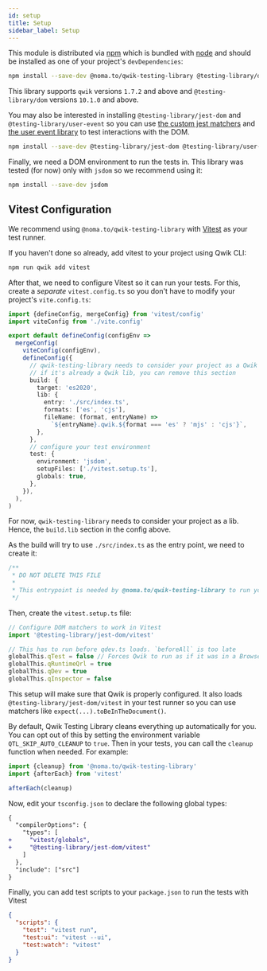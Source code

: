 ```yaml
---
id: setup
title: Setup
sidebar_label: Setup
---
```


This module is distributed via [npm][npm] which is bundled with [node][node] and
should be installed as one of your project's `devDependencies`:

```bash npm2yarn
npm install --save-dev @noma.to/qwik-testing-library @testing-library/dom
```

This library supports `qwik` versions `1.7.2` and above and
`@testing-library/dom` versions `10.1.0` and above.

You may also be interested in installing `@testing-library/jest-dom` and
`@testing-library/user-event` so you can use [the custom jest
matchers][jest-dom] and [the user event library][user-event] to test
interactions with the DOM.

```bash npm2yarn
npm install --save-dev @testing-library/jest-dom @testing-library/user-event
```

Finally, we need a DOM environment to run the tests in. This library was tested
(for now) only with `jsdom` so we recommend using it:

```bash npm2yarn
npm install --save-dev jsdom
```

[npm]: https://www.npmjs.com/
[node]: https://nodejs.org
[jest-dom]: https://github.com/testing-library/jest-dom
[user-event]: https://github.com/testing-library/user-event

## Vitest Configuration

We recommend using `@noma.to/qwik-testing-library` with [Vitest][vitest] as your
test runner.

If you haven't done so already, add vitest to your project using Qwik CLI:

```bash npm2yarn
npm run qwik add vitest
```

After that, we need to configure Vitest so it can run your tests. For this,
create a _separate_ `vitest.config.ts` so you don't have to modify your
project's `vite.config.ts`:

```ts title="vitest.config.ts"
import {defineConfig, mergeConfig} from 'vitest/config'
import viteConfig from './vite.config'

export default defineConfig(configEnv =>
  mergeConfig(
    viteConfig(configEnv),
    defineConfig({
      // qwik-testing-library needs to consider your project as a Qwik lib
      // if it's already a Qwik lib, you can remove this section
      build: {
        target: 'es2020',
        lib: {
          entry: './src/index.ts',
          formats: ['es', 'cjs'],
          fileName: (format, entryName) =>
            `${entryName}.qwik.${format === 'es' ? 'mjs' : 'cjs'}`,
        },
      },
      // configure your test environment
      test: {
        environment: 'jsdom',
        setupFiles: ['./vitest.setup.ts'],
        globals: true,
      },
    }),
  ),
)
```

For now, `qwik-testing-library` needs to consider your project as a lib. Hence,
the `build.lib` section in the config above.

As the build will try to use `./src/index.ts` as the entry point, we need to
create it:

```ts title="src/index.ts"
/**
 * DO NOT DELETE THIS FILE
 *
 * This entrypoint is needed by @noma.to/qwik-testing-library to run your tests
 */
```

Then, create the `vitest.setup.ts` file:

```ts title="vitest.setup.ts"
// Configure DOM matchers to work in Vitest
import '@testing-library/jest-dom/vitest'

// This has to run before qdev.ts loads. `beforeAll` is too late
globalThis.qTest = false // Forces Qwik to run as if it was in a Browser
globalThis.qRuntimeQrl = true
globalThis.qDev = true
globalThis.qInspector = false
```

This setup will make sure that Qwik is properly configured. It also loads
`@testing-library/jest-dom/vitest` in your test runner so you can use matchers
like `expect(...).toBeInTheDocument()`.

By default, Qwik Testing Library cleans everything up automatically for you. You
can opt out of this by setting the environment variable `QTL_SKIP_AUTO_CLEANUP`
to `true`. Then in your tests, you can call the `cleanup` function when needed.
For example:

```ts
import {cleanup} from '@noma.to/qwik-testing-library'
import {afterEach} from 'vitest'

afterEach(cleanup)
```

Now, edit your `tsconfig.json` to declare the following global types:

```diff title="tsconfig.json"
{
  "compilerOptions": {
    "types": [
+     "vitest/globals",
+     "@testing-library/jest-dom/vitest"
    ]
  },
  "include": ["src"]
}
```

[vitest]: https://vitest.dev/

Finally, you can add test scripts to your `package.json` to run the tests with
Vitest

```json title="package.json"
{
  "scripts": {
    "test": "vitest run",
    "test:ui": "vitest --ui",
    "test:watch": "vitest"
  }
}
```

